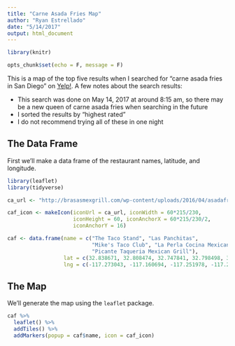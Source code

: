 ```yaml
---
title: "Carne Asada Fries Map"
author: "Ryan Estrellado"
date: "5/14/2017"
output: html_document
---
```


```r
library(knitr)
```

```r
opts_chunk$set(echo = F, message = F)
```

This is a map of the top five results when I searched for "carne asada fries in San Diego" on [Yelp!](https://www.yelp.com/search?find_desc=carne+asada+fries&find_loc=San+Diego,+CA&start=0&sortby=rating). A few notes about the search results:  

- This search was done on May 14, 2017 at around 8:15 am, so there may be a new queen of carne asada fries when searching in the future  
- I sorted the results by "highest rated"  
- I do not recommend trying all of these in one night  

## The Data Frame 

First we'll make a data frame of the restaurant names, latitude, and longitude.

```r
library(leaflet)
library(tidyverse)
```

```r
ca_url <- "http://brasasmexgrill.com/wp-content/uploads/2016/04/asadafries1.png"

caf_icon <- makeIcon(iconUrl = ca_url, iconWidth = 60*215/230, 
                     iconHeight = 60, iconAnchorX = 60*215/230/2, 
                     iconAnchorY = 16)
```

```r
caf <- data.frame(name = c("The Taco Stand", "Las Panchitas", 
                           "Mike's Taco Club", "La Perla Cocina Mexicano", 
                           "Picante Taqueria Mexican Grill"), 
                  lat = c(32.838671, 32.808474, 32.747841, 32.798498, 32.793749), 
                  lng = c(-117.273043, -117.160694, -117.251978, -117.256413, -117.098261))
```

## The Map  

We'll generate the map using the `leaflet` package. 

```r
caf %>% 
  leaflet() %>% 
  addTiles() %>% 
  addMarkers(popup = caf$name, icon = caf_icon)
```

